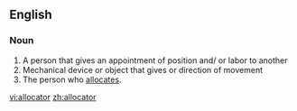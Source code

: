 ==English==

===Noun===
{{en-noun}}

# A person that gives an appointment of position and/ or labor to another
# Mechanical device or object that gives or direction of movement
# The person who [[allocate]]s.

[[vi:allocator]]
[[zh:allocator]]